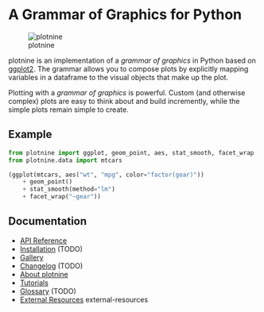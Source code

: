 # A Grammar of Graphics for Python

![plotnine](images/logo-540.png)

plotnine is an implementation of a *grammar of graphics* in Python
based on [ggplot2](https://ggplot2.tidyverse.org). The grammar allows you to compose plots by explicitly
mapping variables in a dataframe to the visual objects that make up the plot.

Plotting with a *grammar of graphics* is powerful. Custom (and otherwise
complex) plots are easy to think about and build incremently, while
the simple plots remain simple to create.

Example
-------

```python
from plotnine import ggplot, geom_point, aes, stat_smooth, facet_wrap
from plotnine.data import mtcars

(ggplot(mtcars, aes("wt", "mpg", color="factor(gear)"))
    + geom_point()
    + stat_smooth(method="lm")
    + facet_wrap("~gear"))
```


Documentation
-------------

* [API Reference](reference/index.qmd)
* [Installation](http://example.com) (TODO)
* [Gallery](gallery/index.qmd)
* [Changelog](http://example.com) (TODO)
* [About plotnine](about.qmd)
* [Tutorials](tutorials/index.qmd)
* [Glossary](http://example.com) (TODO)
* [External Resources](http://example.com)
   external-resources

